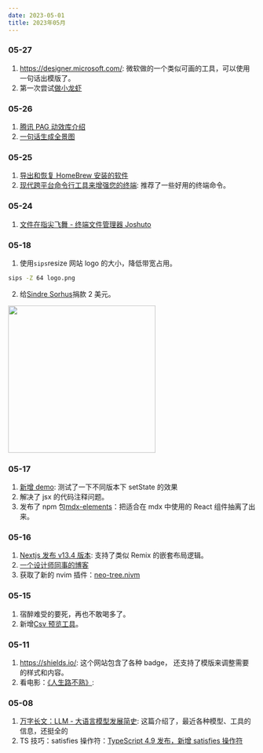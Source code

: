 ```yaml
---
date: 2023-05-01
title: 2023年05月
---
```


### 05-27

1. https://designer.microsoft.com/: 微软做的一个类似可画的工具，可以使用一句话出模版了。
2. 第一次尝试[做小龙虾](/cook/crayfish)

### 05-26

1. [腾讯 PAG 动效库介绍](https://www.ruanyifeng.com/blog/2023/05/weekly-issue-256.html#:~:text=%E7%BA%A7%EF%BC%8C%E7%9C%9F%E6%98%AF%E7%A5%9E%E5%A5%87%E3%80%82-,%E8%85%BE%E8%AE%AF%20PAG,-%E4%B8%8A%E5%91%A8%EF%BC%8C%E6%88%91%E9%81%87%E5%88%B0)
2. [一句话生成全景图](https://skybox.blockadelabs.com/736416303eb15e58e5395c2858309474)

### 05-25

1. [导出和恢复 HomeBrew 安装的软件](https://zhuanlan.zhihu.com/p/48860670)
2. [现代跨平台命令行工具来增强您的终端](https://deepu.tech/rust-terminal-tools-linux-mac-windows-fish-zsh/): 推荐了一些好用的终端命令。

### 05-24

1. [文件在指尖飞舞 - 终端文件管理器 Joshuto](https://b23.tv/HmY8fl7)

### 05-18

1. 使用`sips`resize 网站 logo 的大小，降低带宽占用。

```bash
sips -Z 64 logo.png
```

2. 给[Sindre Sorhus](https://github.com/sindresorhus)捐款 2 美元。

<Image
  src="https://raw.githubusercontent.com/smile618/imgs/main/static202305181658683.png"
  width="300px"
/>

### 05-17

1. [新增 demo](/demo/react/set-state): 测试了一下不同版本下 setState 的效果
2. 解决了 jsx 的代码注释问题。
3. 发布了 npm 包[mdx-elements](https://www.npmjs.com/package/mdx-elements)：把适合在 mdx 中使用的 React 组件抽离了出来。<Badge npm="mdx-elements" />

### 05-16

1. [Nextjs 发布 v13.4 版本](https://nextjs.org/blog/next-13-4): 支持了类似 Remix 的嵌套布局逻辑。
2. [一个设计师同事的博客](https://eggzhao.notion.site/eggzhao/I-m-8f39f152ddc947ffa65385e64a00667c)
3. 获取了新的 nvim 插件：[neo-tree.nivm](https://github.com/nvim-neo-tree/neo-tree.nvim)
   <Tweet id="1658164086192889885" />

### 05-15

1. 宿醉难受的要死，再也不敢喝多了。
2. 新增[Csv 预览工具](/tools/csv)。

### 05-11

1. https://shields.io/: 这个网站包含了各种 badge， 还支持了模版来调整需要的样式和内容。 <Badge github="https://github.com/badges/shields" />
2. 看电影：[《人生路不熟》](https://movie.douban.com/subject/35653205/): <Badge rate="3" />

### 05-08

1. [万字长文：LLM - 大语言模型发展简史](https://mp.weixin.qq.com/s/nbO0kyZ5O-oqwLYXIA6b2w): 这篇介绍了，最近各种模型、工具的信息，还挺全的
2. TS 技巧：satisfies 操作符：[TypeScript 4.9 发布，新增 satisfies 操作符](https://www.oschina.net/news/218037/typescript-4-9-released)
